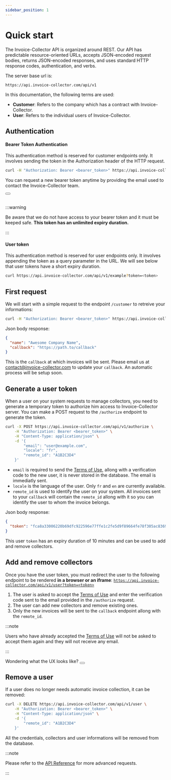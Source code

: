 ```yaml
---
sidebar_position: 1
---
```



# Quick start

The Invoice-Collector API is organized around REST. Our API has predictable resource-oriented URLs, accepts JSON-encoded request bodies, returns JSON-encoded responses, and uses standard HTTP response codes, authentication, and verbs.

The server base url is:

```
https://api.invoice-collector.com/api/v1
```

In this documentation, the following terms are used:

- **Customer**: Refers to the company which has a contract with Invoice-Collector.
- **User**: Refers to the individual users of Invoice-Collector.

## Authentication

#### Bearer Token Authentication

This authentication method is reserved for customer endpoints only. It involves sending the token in the Authorization header of the HTTP request.

```bash
curl -H "Authorization: Bearer <bearer_token>" https://api.invoice-collector.com/api/v1/example
```

You can request a new bearer token anytime by providing the email used to contact the Invoice-Collector team.

<div style={{ textAlign: 'center' }}>
  <Button label="Request a new bearer token" link="https://registry.invoice-collector.com/bearer" />
</div>
<br/>

:::warning

Be aware that we do not have access to your bearer token and it must be keeped safe. **This token has an unlimited expiry duration.**

:::

#### User token

This authentication method is reserved for user endpoints only. It involves appending the token as a query parameter in the URL.
We will see below that user tokens have a short expiry duration.

```bash
curl https://api.invoice-collector.com/api/v1/example?token=<token>
```

## First request

We will start with a simple request to the endpoint `/customer` to retreive your informations:

```bash
curl -H "Authorization: Bearer <bearer_token>" https://api.invoice-collector.com/api/v1/customer
```

Json body response:

```json
{
  "name": "Awesome Company Name",
  "callback": "https://path.to/callback"
}
```

This is the `callback` at which invoices will be sent. Please email us at contact@invoice-collector.com to update your `callback`. An automatic process will be setup soon.

## Generate a user token

When a user on your system requests to manage collectors, you need to generate a temporary token to authorize him access to Invoice-Collector server. You can make a POST request to the `/authorize` endpoint to generate the token.

```bash
curl -X POST https://api.invoice-collector.com/api/v1/authorize \
    -H "Authorization: Bearer <bearer_token>" \
    -H "Content-Type: application/json" \
    -d '{
        "email": "user@example.com",
        "locale": "fr",
        "remote_id": "A1B2C3D4"
    }'
```

- `email` is required to send the [Terms of Use](https://invoice-collector.com/terms-of-use), allong with a verification code to the new user, it is never stored in the database. The email is immediatly sent.
- `locale` is the language of the user. Only `fr` and `en` are currently available.
- `remote_id` is used to identify the user on your system. All invoices sent to your `callback` will contain the `remote_id` allong with it so you can identify the user to whom the invoice belongs.

Json body response:

```json
{
  "token": "fca8a33006220b69dfc922596e77ffe1c2fe5d9f89664fe78f305ac836927fe52a788208d2f881fb829141eac12d2c384468d5e6a89c92dbe40f64a1366d2f22"
}
```

This user `token` has an expiry duration of 10 minutes and can be used to add and remove collectors.

## Add and remove collectors

Once you have the user token, you must redirect the user to the following endpoint to be rendered **in a browser or an iframe**: [`https://api.invoice-collector.com/api/v1/user?token=<token>`](https://api.invoice-collector.com/api/v1/user?token=<token>)

1. The user is asked to accept the [Terms of Use](https://invoice-collector.com/terms-of-use) and enter the verification code sent to the email provided in the `/authorize` request.
2. The user can add new collectors and remove existing ones.
3. Only the new invoices will be sent to the `callback` endpoint allong with the `remote_id`.

:::note

Users who have already accepted the [Terms of Use](https://invoice-collector.com/terms-of-use) will not be asked to accept them again and they will not receive any email.

:::

<div style={{ textAlign: 'center' }}>
Wondering what the UX looks like?
  <Button label="Try the DEMO" link="/demo" />
</div>

## Remove a user

If a user does no longer needs automatic invoice collection, it can be removed:

```bash
curl -X DELETE https://api.invoice-collector.com/api/v1/user \
    -H "Authorization: Bearer <bearer_token>" \
    -H "Content-Type: application/json" \
    -d '{
        "remote_id": "A1B2C3D4"
    }'
```

All the credentials, collectors and user informations will be removed from the database.

:::note

Please refer to the [API Reference](../../api.mdx) for more advanced requests.

:::